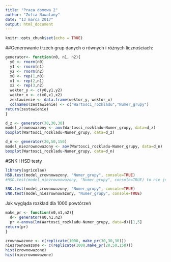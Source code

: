 ```yaml
---
title: "Praca domowa 2"
author: "Zofia Nawalany"
date: "13 marca 2017"
output: html_document
---
```


```r
knitr::opts_chunk$set(echo = TRUE)
```
##Generowanie trzech grup danych o równych i różnych licznościach: 
```r

generator<- function(n0, n1, n2){
  y0 <- rnorm(n0)
  y1 <- rnorm(n1)
  y2 <- rnorm(n2)
  x0 <- rep(1,n0)
  x1 <- rep(2,n1)
  x2 <- rep(3,n2)
  wektor_y <- c(y0,y1,y2)
  wektor_x <- c(x0,x1,x2)
  zestawienie <- data.frame(wektor_y, wektor_x)
  colnames(zestawienie) <- c("Wartosci_rozkladu","Numer_grupy")
return(zestawienie)
}

d_z <- generator(30,30,30)
model_zrownowazony <- aov(Wartosci_rozkladu~Numer_grupy, data=d_z)
boxplot(Wartosci_rozkladu~Numer_grupy, data=d_z)

d_n <- generator(20,50,150)
model_niezrownowazony <- aov(Wartosci_rozkladu~Numer_grupy, data=d_n)
boxplot(Wartosci_rozkladu~Numer_grupy, data=d_n)
```

#SNK i HSD testy

```r
library(agricolae)
HSD.test(model_zrownowazony, "Numer_grupy", console=TRUE)
#HSD.test(model_niezrownowazony, "Numer_grupy", console=TRUE) to nie jest test dla niezrównoważonych

SNK.test(model_zrownowazony, "Numer_grupy", console=TRUE)
SNK.test(model_niezrownowazony, "Numer_grupy", console=TRUE)

```

Jak wygląda rozkład dla 1000 powtórzeń
```r
make_pr <- function(n0,n1,n2){
  d<- generator(n0,n1,n2)
  pr <-anova(lm(Wartosci_rozkladu~Numer_grupy, data=d))[1,5]
return(pr)
}

zrownowazone <- c(replicate(1000, make_pr(30,30,30)))
niezrownowazone <- c(replicate(1000,make_pr(20,50,150)))
hist(zrownowazone)
hist(niezrownowazone)
```